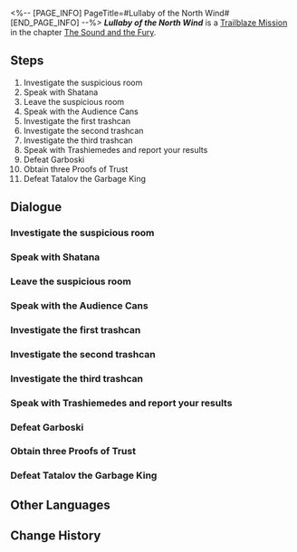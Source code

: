 <%-- [PAGE_INFO]
PageTitle=#Lullaby of the North Wind#
[END_PAGE_INFO] --%>
{{Stub|Dialogue.}}
{{Mission Infobox
|id            = 1030304
|title         = 
|image         = <!--Mission Lullaby of the North Wind.png-->
|type          = Trailblaze
|event_name    = 
|chapter       = The Sound and the Fury
|requirements  = {{subst:void|<!--Unknown: {"Type":"Manual"}-->}}
|summary       = <!--official mission summary from Fate's Atlas-->
|characters    = Trailblazer
|startLocation = [[Penacony]] - [[Sampo's Dream Bubble: Clinic]]
|world         = Penacony
|area          = Sampo's Dream Bubble: Clinic
|prev          = 
|next          = 
|rewards       = 
}}
'''''Lullaby of the North Wind''''' is a [[Trailblaze Mission]] in the chapter [[The Sound and the Fury]].

==Steps==
# Investigate the suspicious room
# Speak with Shatana
# Leave the suspicious room
# Speak with the Audience Cans
# Investigate the first trashcan
# Investigate the second trashcan
# Investigate the third trashcan
# Speak with Trashiemedes and report your results
# Defeat Garboski
# Obtain three Proofs of Trust
# Defeat Tatalov the Garbage King

<!--
==Gameplay Notes==

--><!--
==Trial Character==

-->
==Dialogue==
{{Stub Dialogue}}
{{Dialogue End}}

===Investigate the suspicious room===
{{Mission Description|type=trailblaze|location=Sampo's Dream Bubble: Clinic|update|Entering Sampo's dream bubble, you realize that you have returned to that doctor's clinic in Belobog's Underworld, but this place is even more desolate than you remembered and far more suspicious.<br />Before indulging your suspicions, you should do as Sampo suggested and adjust to the feeling of a dream within a dream.}}
{{Dialogue Start}}
:{{tx}}
{{Dialogue End}}

===Speak with Shatana===
{{Mission Description|type=trailblaze|location=Sampo's Dream Bubble: Township|update|You have collected sufficient Proofs of Trust &mdash; It is time to prove your strength to Shatana.}}
{{Dialogue Start}}
:{{tx}}
{{Dialogue End}}

===Leave the suspicious room===
{{Mission Description|type=trailblaze|location=Sampo's Dream Bubble: Clinic|update|Entering Sampo's dream bubble, you realize that you have returned to that doctor's clinic in Belobog's Underworld, but this place is even more desolate than you remembered and far more suspicious.<br />You discover a note that is even more suspicious than the room itself &mdash; Just what does it mean? It seems that you will have to leave the clinic before you can get any answers.}}
{{Dialogue Start}}
:{{tx}}
{{Dialogue End}}

===Speak with the Audience Cans===
{{Mission Description|type=trailblaze|location=Sampo's Dream Bubble: Township|update|As you leave the clinic, what lies before your eyes is a giant kingdom formed of trashcans. A trashcan by the name of Shatana finds you and asks for your help in freeing the trashcans from their worries and leading them to liberation &mdash; The prerequisite is that you acquire three Proofs of Trust.<br />You have defeated Garboski, and the Audience Cans all around you are showering you with warm cheers. As their hero, it is only right that you address them.}}
{{Dialogue Start}}
:{{tx}}
{{Dialogue End}}

===Investigate the first trashcan===
{{Mission Description|type=trailblaze|location=Sampo's Dream Bubble: Township|update|As you leave the clinic, what lies before your eyes is a giant kingdom formed of trashcans. A trashcan by the name of Shatana finds you and asks for your help in freeing the trashcans from their worries and leading them to liberation &mdash; The prerequisite is that you acquire three Proofs of Trust.<br />You have found Trashiemedes, who tasks you with checking the final three trashcans. What could be concealed inside?}}
{{Dialogue Start}}
:{{tx}}
{{Dialogue End}}

===Investigate the second trashcan===
{{Dialogue Start}}
:{{tx}}
{{Dialogue End}}

===Investigate the third trashcan===
{{Dialogue Start}}
:{{tx}}
{{Dialogue End}}

===Speak with Trashiemedes and report your results===
{{Mission Description|type=trailblaze|location=Sampo's Dream Bubble: Township|update|As you leave the clinic, what lies before your eyes is a giant kingdom formed of trashcans. A trashcan by the name of Shatana finds you and asks for your help in freeing the trashcans from their worries and leading them to liberation &mdash; The prerequisite is that you acquire three Proofs of Trust.<br />You have helped Trashiemedes resolve a problem that has plagued him for a long time. Report your results to him.}}
{{Dialogue Start}}
:{{tx}}
{{Dialogue End}}

===Defeat Garboski===
{{Mission Description|type=trailblaze|location=Sampo's Dream Bubble: Township|update|As you leave the clinic, what lies before your eyes is a giant kingdom formed of trashcans. A trashcan by the name of Shatana finds you and asks for your help in freeing the trashcans from their worries and leading them to liberation &mdash; The prerequisite is that you acquire three Proofs of Trust.<br />You have broken Garboski's seal. Now, you must defeat him to prevent him from wreaking havoc on the trashcan world.}}
{{Dialogue Start}}
:{{tx}}
{{Dialogue End}}

===Obtain three Proofs of Trust===
{{Mission Description|type=trailblaze|location=Sampo's Dream Bubble: Township|update|As you leave the clinic, what lies before your eyes is a giant kingdom formed of trashcans. A trashcan by the name of Shatana finds you and asks for your help in freeing the trashcans from their worries and leading them to liberation &mdash; The prerequisite is that you acquire three Proofs of Trust.}}
{{Dialogue Start}}
:{{tx}}
{{Dialogue End}}

===Defeat Tatalov the Garbage King===
{{Mission Description|type=trailblaze|location=Sampo's Dream Bubble: Decisive Battle|update|Before you arrive at the Pillars of Creation, a huge number of trashcans yearning for freedom have already engaged Tatalov the Garbage King in a ferocious battle. Your arrival is certain to help them turn the tide of battle.}}
{{Dialogue Start}}
:{{tx}}
{{Dialogue End}}

==Other Languages==
{{Other Languages
|en   = Lullaby of the North Wind
|zhs  = 北风的安眠曲
|zht  = 北風的安眠曲
|ja   = 北風の子守唄
|ko   = 북풍의 자장가
|es   = Canción de cuna del viento del norte
|fr   = Berceuse du vent du Nord
|ru   = Колыбельная северного ветра
|th   = เพลงกล่อมจากลมเหนือ
|vi   = Điệu Ru Của Gió Bắc
|de   = Schlaflied des Nordwinds
|id   = Lagu Pengantar Tidur Angin Utara
|pt   = Canção de Ninar dos Ventos do Norte
}}

==Change History==
{{Change History|2.0}}
